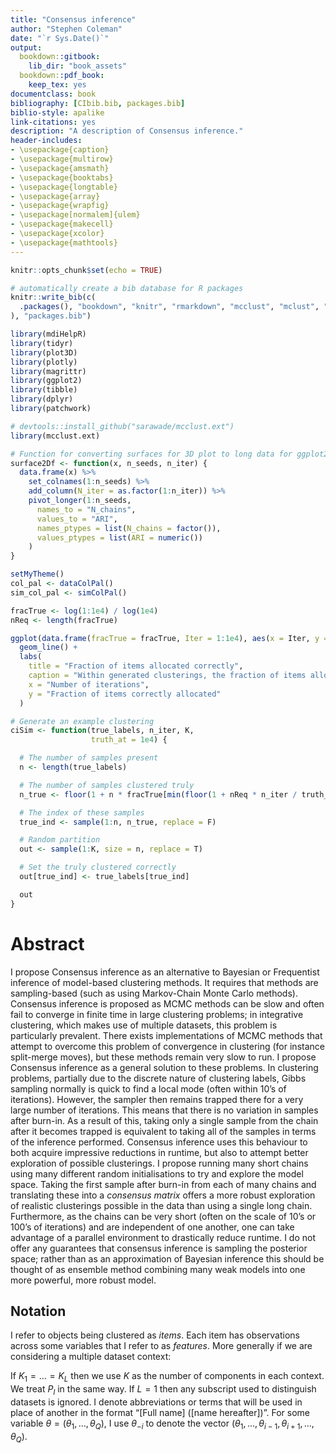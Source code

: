 ```yaml
--- 
title: "Consensus inference"
author: "Stephen Coleman"
date: "`r Sys.Date()`"
output:
  bookdown::gitbook:
    lib_dir: "book_assets"
  bookdown::pdf_book:
    keep_tex: yes
documentclass: book
bibliography: [CIbib.bib, packages.bib]
biblio-style: apalike
link-citations: yes
description: "A description of Consensus inference."
header-includes:
- \usepackage{caption}
- \usepackage{multirow}
- \usepackage{amsmath}
- \usepackage{booktabs}
- \usepackage{longtable}
- \usepackage{array}
- \usepackage{wrapfig}
- \usepackage[normalem]{ulem}
- \usepackage{makecell}
- \usepackage{xcolor}
- \usepackage{mathtools}
---
```


```r
knitr::opts_chunk$set(echo = TRUE)

# automatically create a bib database for R packages
knitr::write_bib(c(
  .packages(), "bookdown", "knitr", "rmarkdown", "mcclust", "mclust", "coda"
), "packages.bib")

library(mdiHelpR)
library(tidyr)
library(plot3D)
library(plotly)
library(magrittr)
library(ggplot2)
library(tibble)
library(dplyr)
library(patchwork)

# devtools::install_github("sarawade/mcclust.ext")
library(mcclust.ext)

# Function for converting surfaces for 3D plot to long data for ggplot2
surface2Df <- function(x, n_seeds, n_iter) {
  data.frame(x) %>%
    set_colnames(1:n_seeds) %>%
    add_column(N_iter = as.factor(1:n_iter)) %>%
    pivot_longer(1:n_seeds,
      names_to = "N_chains",
      values_to = "ARI",
      names_ptypes = list(N_chains = factor()),
      values_ptypes = list(ARI = numeric())
    )
}

setMyTheme()
col_pal <- dataColPal()
sim_col_pal <- simColPal()

fracTrue <- log(1:1e4) / log(1e4)
nReq <- length(fracTrue)

ggplot(data.frame(fracTrue = fracTrue, Iter = 1:1e4), aes(x = Iter, y = fracTrue)) +
  geom_line() +
  labs(
    title = "Fraction of items allocated correctly",
    caption = "Within generated clusterings, the fraction of items allocated correctly as a function of the ``chain length''. ",
    x = "Number of iterations",
    y = "Fraction of items correctly allocated"
  )

# Generate an example clustering
ciSim <- function(true_labels, n_iter, K,
                  truth_at = 1e4) {

  # The number of samples present
  n <- length(true_labels)

  # The number of samples clustered truly
  n_true <- floor(1 + n * fracTrue[min(floor(1 + nReq * n_iter / truth_at), nReq)])

  # The index of these samples
  true_ind <- sample(1:n, n_true, replace = F)

  # Random partition
  out <- sample(1:K, size = n, replace = T)

  # Set the truly clustered correctly
  out[true_ind] <- true_labels[true_ind]

  out
}
```

# Abstract {-#abstract}

I propose Consensus inference as an alternative to Bayesian or Frequentist inference of model-based clustering methods. It requires that methods are sampling-based (such as using Markov-Chain Monte Carlo methods). Consensus inference is proposed as MCMC methods can be slow and often fail to converge in finite time in large clustering problems; in integrative clustering, which makes use of multiple datasets, this problem is particularly prevalent. There exists implementations of MCMC methods that attempt to overcome this problem of convergence in clustering (for instance split-merge moves), but these methods remain very slow to run. I propose Consensus inference as a general solution to these problems. In clustering problems, partially due to the discrete nature of clustering labels, Gibbs sampling normally is quick to find a local mode (often within 10's of iterations). However, the sampler then remains trapped there for a very large number of iterations. This means that there is no variation in samples after burn-in. As a result of this, taking only a single sample from the chain after it becomes trapped is equivalent to taking all of the samples in terms of the inference performed. Consensus inference uses this behaviour to both acquire impressive reductions in runtime, but also to attempt better exploration of possible clusterings. I propose running many short chains using many different random initialisations to try and explore the model space. Taking the first sample after burn-in from each of many chains and translating these into a _consensus matrix_ offers a more robust exploration of realistic clusterings possible in the data than using a single long chain. Furthermore, as the chains can be very short (often on the scale of 10's or 100's of iterations) and are independent of one another, one can take advantage of a parallel environment to drastically reduce runtime. I do not offer any guarantees that consensus inference is sampling the posterior space; rather than as an approximation of Bayesian inference this should be thought of as ensemble method combining many weak models into one more powerful, more robust model. 

<!-- I offer empirical evidence from simulations and real data from the Cancer Genome Atlas to show that Consensus inference does perform comparably to Bayesian and Frequentist inference in many scenarios, even outperforming these approaches in some. -->

## Notation {-}

I refer to objects being clustered as _items_. Each item has observations across some variables that I refer to as _features_. More generally if we are considering a multiple dataset context: 

\begin{eqnarray}
N & & \textrm{The number of items in each dataset.} \\
L & & \textrm{The number of datasets present.} \\
P_l & & \textrm{The number of features in the $lth$ dataset.} \\
K_l & & \textrm{The number of components present in the $lth$ dataset.} \\
X &= (X_1, \ldots, X_L) & \textrm{The datasets.} \\
X_l &= (x_{l1}, \ldots, x_{lN}) & \textrm{The observed data for the $lth$ dataset.} \\
c &= (c_1, \ldots, c_L) & \textrm{ The membership vectors for each dataset (our latent variable).} \\
c_l &= (c_{l1}, \ldots, c_{lN}) & \textrm{The context-specific component membership.} \\
C &= (C_1, \ldots, C_N) & \textrm{The global allocation vector (if present).} \\
\pi_l &= (\pi_{l1,}\ldots, \pi_{lK_l}) & \textrm{The mixture weights in the $lth$ context.} \\
\Pi &= (\Pi_1, \ldots, \Pi_K) & \textrm{The mixutre weights for the global components (if present).}
\end{eqnarray}

If $K_1 = \ldots = K_L$ then we use $K$ as the number of components in each 
context. We treat $P_l$ in the same way. If $L=1$ then any subscript used to distinguish datasets is ignored. I denote abbreviations or terms that  will be used in place of another in the format "[Full name] ([name hereafter])". For some variable $\theta=(\theta_1, \ldots, \theta_Q)$, I use $\theta_{-i}$ to denote the vector $(\theta_1, \ldots, \theta_{i-1}, \theta_{i+1}, \ldots, \theta_Q)$.
